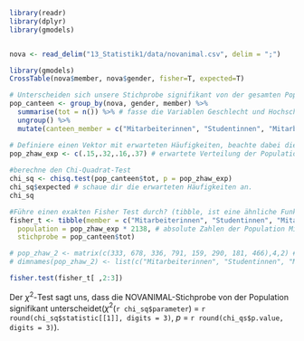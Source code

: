 
```r

library(readr)
library(dplyr)
library(gmodels)


nova <- read_delim("13_Statistik1/data/novanimal.csv", delim = ";")


```

```r

library(gmodels)
CrossTable(nova$member, nova$gender, fisher=T, expected=T)

# Unterscheiden sich unsere Stichprobe signifikant von der gesamten Population (N = 2138)? 
pop_canteen <- group_by(nova, gender, member) %>% 
  summarise(tot = n()) %>% # fasse die Variablen Geschlecht und Hochschulzugehörigkeit zusammen
  ungroup() %>%
  mutate(canteen_member = c("Mitarbeiterinnen", "Studentinnen", "Mitarbeiter", "Studenten"))

# Definiere einen Vektor mit erwarteten Häufigkeiten, beachte dabei die Reihenfolge 
pop_zhaw_exp <- c(.15,.32,.16,.37) # erwartete Verteilung der Population (summe muss 1 ergeben)
  
#berechne den Chi-Quadrat-Test
chi_sq <- chisq.test(pop_canteen$tot, p = pop_zhaw_exp)
chi_sq$expected # schaue dir die erwarteten Häufigkeiten an.
chi_sq

#Führe einen exakten Fisher Test durch? (tibble, ist eine ähnliche Funktion wie data.frame)
fisher_t <- tibble(member = c("Mitarbeiterinnen", "Studentinnen", "Mitarbeiter", "Studenten"),
  population = pop_zhaw_exp * 2138, # absolute Zahlen der Population Mitarbeiterinnen, Studentinnen, Mitarbeiter, Studenten
  stichprobe = pop_canteen$tot)

# pop_zhaw_2 <- matrix(c(333, 678, 336, 791, 159, 290, 181, 466),4,2) # erstelle Matrix mit 4 Zeilen und 2 Spalten
# dimnames(pop_zhaw_2) <- list(c("Mitarbeiterinnen", "Studentinnen", "Mitarbeiter", "Studenten"), c("Population","Stichprobe"))

fisher.test(fisher_t[ ,2:3])

```

Der $\chi^2$-Test sagt uns, dass die NOVANIMAL-Stichprobe von der Population signifikant unterscheidet($\chi^2$(`r chi_sq$parameter`) = `r round(chi_sq$statistic[[1]], digits = 3)`, *p* = `r round(chi_qs$p.value, digits = 3)`).

